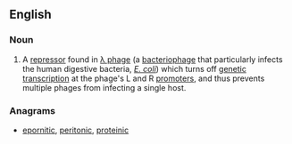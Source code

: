 ==English==

===Noun===
{{wikipedia}}
{{en-noun|head=[[cI]] [[protein]]}}
# A [[repressor]] found in [[λ phage]] (a [[bacteriophage]] that particularly infects the human digestive bacteria, ''[[E. coli]]'') which turns off [[genetic]] [[transcription]] at the phage's L and R [[promoter]]s, and thus prevents multiple phages from infecting a single host.

===Anagrams===
* [[epornitic#English|epornitic]], [[peritonic#English|peritonic]], [[proteinic#English|proteinic]]